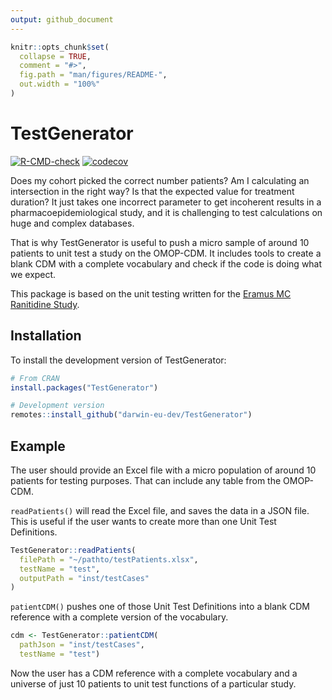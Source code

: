 ```yaml
---
output: github_document
---
```


<!-- README.md is generated from README.Rmd. Please edit that file -->

```r
knitr::opts_chunk$set(
  collapse = TRUE,
  comment = "#>",
  fig.path = "man/figures/README-",
  out.width = "100%"
)
```

# TestGenerator

<!-- badges: start -->
[![R-CMD-check](https://github.com/darwin-eu-dev/TestGenerator/actions/workflows/R-CMD-check.yaml/badge.svg)](https://github.com/darwin-eu-dev/TestGenerator/actions/workflows/R-CMD-check.yaml)
[![codecov](https://codecov.io/gh/darwin-eu-dev/TestGenerator/branch/main/graph/badge.svg)](https://codecov.io/gh/darwin-eu-dev/TestGenerator)
<!-- badges: end -->

Does my cohort picked the correct number patients? Am I calculating an intersection in the right way? Is that the expected value for treatment duration? It just takes one incorrect parameter to get incoherent results in a pharmacoepidemiological study, and it is challenging to test calculations on huge and complex databases. 

That is why TestGenerator is useful to push a micro sample of around 10 patients to unit test a study on the OMOP-CDM. It includes tools to create a blank CDM with a complete vocabulary and check if the code is doing what we expect. 

This package is based on the unit testing written for the [Eramus MC Ranitidine Study](https://github.com/mi-erasmusmc/RanitidineStudy/blob/master/unitTesting_README.md).

## Installation

To install the development version of TestGenerator:

```r
# From CRAN
install.packages("TestGenerator")

# Development version
remotes::install_github("darwin-eu-dev/TestGenerator")
```

## Example

The user should provide an Excel file with a micro population of around 10 patients for testing purposes. That can include any table from the OMOP-CDM. 

`readPatients()` will read the Excel file, and saves the data in a JSON file. This is useful if the user wants to create more than one Unit Test Definitions. 

```r
TestGenerator::readPatients(
  filePath = "~/pathto/testPatients.xlsx",
  testName = "test",
  outputPath = "inst/testCases"
)

```

`patientCDM()` pushes one of those Unit Test Definitions into a blank CDM reference with a complete version of the vocabulary.

```r
cdm <- TestGenerator::patientCDM(
  pathJson = "inst/testCases", 
  testName = "test")

```

Now the user has a CDM reference with a complete vocabulary and a universe of just 10 patients to unit test functions of a particular study. 
